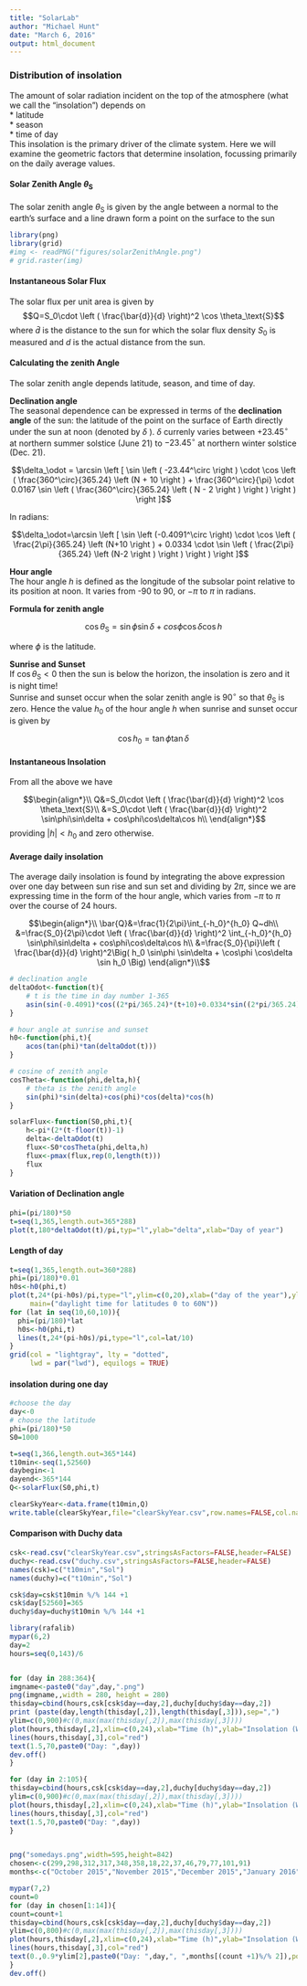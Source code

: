 ```yaml
---
title: "SolarLab"
author: "Michael Hunt"
date: "March 6, 2016"
output: html_document
---
```


### Distribution of insolation
The amount of solar radiation incident on the top of the atmosphere (what we call the "insolation") depends on  
* latitude  
* season  
* time of day  
This insolation is the primary driver of the climate system. Here we will examine the geometric factors that determine insolation, focussing primarily on the daily average values.

#### Solar Zenith Angle $\theta_\text{S}$
The solar zenith angle $\theta_\text{S}$ is given by the angle between a normal to the earth's surface and a line drawn form a point on the surface to the sun

```r
library(png)
library(grid)
#img <- readPNG("figures/solarZenithAngle.png")
# grid.raster(img)
```

#### Instantaneous Solar Flux

The solar flux per unit area is given by
$$Q=S_0\cdot \left ( \frac{\bar{d}}{d} \right)^2 \cos \theta_\text{S}$$
where $\bar{d}$ is the distance to the sun for which the solar flux density $S_0$ is measured and $d$ is the actual  distance from the sun.


#### Calculating the zenith Angle

The solar zenith angle depends latitude, season, and time of day.

__Declination angle__  
The seasonal dependence can be expressed in terms of the __declination angle__ of the sun: the latitude of the point on the surface of Earth directly under the sun at noon (denoted by  $\delta$ ).
$\delta$  currenly varies between $+23.45^\circ$ at northern summer solstice (June 21) to $-23.45^\circ$ at northern winter solstice (Dec. 21).

$$\delta_\odot = \arcsin \left [ \sin \left ( -23.44^\circ \right ) \cdot \cos \left ( \frac{360^\circ}{365.24} \left (N + 10 \right ) + \frac{360^\circ}{\pi} \cdot 0.0167 \sin \left ( \frac{360^\circ}{365.24} \left ( N - 2 \right ) \right ) \right ) \right ]$$

In radians:

$$\delta_\odot=\arcsin \left [ \sin \left (-0.4091^\circ \right) \cdot \cos \left ( \frac{2\pi}{365.24} \left (N+10 \right ) + 0.0334 \cdot \sin \left ( \frac{2\pi}{365.24} \left (N-2 \right ) \right ) \right ) \right ]$$


__Hour angle__   
The hour angle  $h$  is defined as the longitude of the subsolar point relative to its position at noon. It varies from -90 to 90, or $-\pi$ to $\pi$ in radians.

__Formula for zenith angle__

$$\cos\theta_\text{S} = \sin\phi\sin\delta + cos\phi\cos\delta\cos h$$

where $\phi$ is the latitude.

__Sunrise and Sunset__  
If $\cos \theta_\text{S}<0$ then the sun is below the horizon, the insolation is zero and it is night time!  
Sunrise and sunset occur when the solar zenith angle is $90^\circ$ so that $\theta_\text{S}$ is zero. Hence the value $h_0$ of the hour angle $h$ when sunrise and sunset occur is given by

$$\cos h_0 = \tan \phi \tan \delta$$

#### Instantaneous Insolation

From all the above we have

$$\begin{align*}\\
Q&=S_0\cdot \left ( \frac{\bar{d}}{d} \right)^2 \cos \theta_\text{S}\\
&=S_0\cdot \left ( \frac{\bar{d}}{d} \right)^2 \sin\phi\sin\delta + cos\phi\cos\delta\cos h\\
\end{align*}$$
providing $|h| < h_0$ and zero otherwise.

#### Average daily insolation
The average daily insolation is found by integrating the above expression over one day between sun rise and sun set and dividing by $2\pi$, since we are expressing time in the form of the hour angle, which varies from $-\pi$ to $\pi$ over the course of 24 hours.

$$\begin{align*}\\
\bar{Q}&=\frac{1}{2\pi}\int_{-h_0}^{h_0} Q~dh\\
&=\frac{S_0}{2\pi}\cdot \left ( \frac{\bar{d}}{d} \right)^2 \int_{-h_0}^{h_0} \sin\phi\sin\delta + cos\phi\cos\delta\cos h\\
&=\frac{S_0}{\pi}\left ( \frac{\bar{d}}{d} \right)^2\Big( h_0 \sin\phi \sin\delta + \cos\phi \cos\delta \sin h_0 \Big)
\end{align*}\\$$
```r
# declination angle
deltaOdot<-function(t){
    # t is the time in day number 1-365
    asin(sin(-0.4091)*cos((2*pi/365.24)*(t+10)+0.0334*sin((2*pi/365.24)*(t-2))))
}

# hour angle at sunrise and sunset
h0<-function(phi,t){
    acos(tan(phi)*tan(deltaOdot(t)))
}

# cosine of zenith angle   
cosTheta<-function(phi,delta,h){
    # theta is the zenith angle
    sin(phi)*sin(delta)+cos(phi)*cos(delta)*cos(h)
}

solarFlux<-function(S0,phi,t){
    h<-pi*(2*(t-floor(t))-1)
    delta<-deltaOdot(t)
    flux<-S0*cosTheta(phi,delta,h)
    flux<-pmax(flux,rep(0,length(t)))
    flux
}
```

#### Variation of Declination angle
```r
phi=(pi/180)*50
t=seq(1,365,length.out=365*288)
plot(t,180*deltaOdot(t)/pi,typ="l",ylab="delta",xlab="Day of year")
```

#### Length of day
```r
t=seq(1,365,length.out=360*288)
phi=(pi/180)*0.01
h0s<-h0(phi,t)
plot(t,24*(pi-h0s)/pi,type="l",ylim=c(0,20),xlab=("day of the year"),ylab=("daylight time (hours)"),
     main=("daylight time for latitudes 0 to 60N"))
for (lat in seq(10,60,10)){
  phi=(pi/180)*lat 
  h0s<-h0(phi,t)
  lines(t,24*(pi-h0s)/pi,type="l",col=lat/10)
}
grid(col = "lightgray", lty = "dotted",
     lwd = par("lwd"), equilogs = TRUE)
```

#### insolation during one day
```r
#choose the day
day<-0
# choose the latitude
phi=(pi/180)*50
S0=1000

t=seq(1,366,length.out=365*144)
t10min<-seq(1,52560)
daybegin<-1
dayend<-365*144
Q<-solarFlux(S0,phi,t)

clearSkyYear<-data.frame(t10min,Q)
write.table(clearSkyYear,file="clearSkyYear.csv",row.names=FALSE,col.names=FALSE,sep=",")
```


#### Comparison with Duchy data

```r
csk<-read.csv("clearSkyYear.csv",stringsAsFactors=FALSE,header=FALSE)
duchy<-read.csv("duchy.csv",stringsAsFactors=FALSE,header=FALSE)
names(csk)=c("t10min","Sol")
names(duchy)=c("t10min","Sol")
```

```r
csk$day=csk$t10min %/% 144 +1
csk$day[52560]=365
duchy$day=duchy$t10min %/% 144 +1
```

```r

library(rafalib)
mypar(6,2)
day=2
hours=seq(0,143)/6


for (day in 288:364){
imgname<-paste0("day",day,".png")
png(imgname,,width = 280, height = 280)  
thisday=cbind(hours,csk[csk$day==day,2],duchy[duchy$day==day,2])
print (paste(day,length(thisday[,2]),length(thisday[,3])),sep=",")
ylim=c(0,900)#c(0,max(max(thisday[,2]),max(thisday[,3])))
plot(hours,thisday[,2],xlim=c(0,24),xlab="Time (h)",ylab="Insolation (W/m^2)",col="blue",type="l",ylim=ylim)
lines(hours,thisday[,3],col="red")
text(1.5,70,paste0("Day: ",day))
dev.off() 
}

for (day in 2:105){
thisday=cbind(hours,csk[csk$day==day,2],duchy[duchy$day==day,2])
ylim=c(0,900)#c(0,max(max(thisday[,2]),max(thisday[,3])))
plot(hours,thisday[,2],xlim=c(0,24),xlab="Time (h)",ylab="Insolation (W/m^2)",col="blue",type="l",ylim=ylim)
lines(hours,thisday[,3],col="red")
text(1.5,70,paste0("Day: ",day))
}


png("somedays.png",width=595,height=842)
chosen<-c(299,298,312,317,348,358,18,22,37,46,79,77,101,91)
months<-c("October 2015","November 2015","December 2015","January 2016","February 2016","March 2016","April 2016")

mypar(7,2)
count=0
for (day in chosen[1:14]){
count=count+1
thisday=cbind(hours,csk[csk$day==day,2],duchy[duchy$day==day,2])
ylim=c(0,800)#c(0,max(max(thisday[,2]),max(thisday[,3])))
plot(hours,thisday[,2],xlim=c(0,24),xlab="Time (h)",ylab="Insolation (W/m^2)",col="blue",type="l",ylim=ylim)
lines(hours,thisday[,3],col="red")
text(0.,0.9*ylim[2],paste0("Day: ",day,", ",months[(count +1)%/% 2]),pos=4)
}
dev.off()
```